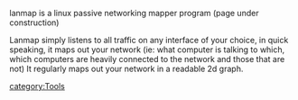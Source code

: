 lanmap is a linux passive networking mapper program (page under construction)

Lanmap simply listens to all traffic on any interface of your choice, in quick speaking, it maps out your network (ie: what computer is talking to which, which computers are heavily connected to the network and those that are not)
It regularly maps out your network in a readable 2d graph.

[[category:Tools]]